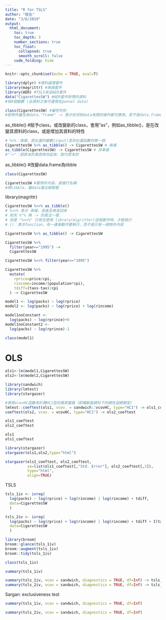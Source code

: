 ```yaml
---
title: "R for TSLS"
author: "姓名"
date: "3/6/2019"
output: 
  html_document: 
    toc: true
    toc_depth: 3
    number_sections: true
    toc_float:
      collapsed: true
      smooth_scroll: false
    code_folding: hide
---
```


```r
knitr::opts_chunk$set(echo = TRUE, eval=T)
```

```r
library(dplyr) #資料處理套件
library(magrittr) #串接套件
library(AER) #TSLS來自AER套件
data("CigarettesSW") #AER套件附帶的資料
#有9個變數 (此資料之後可運用在pannel data)
```

```r
class(CigarettesSW) #屬性判別
#若物件屬性為data."frame" -> 表示任何和data有關的操作都可應用，若不是data.frame，則有些操作可能會行不通
```

as_tibble()
#賦予class，或改變新的class，會用"as"，例如as_tibble()，是在改變其資料的class，或是增加其資料的特性
```r
# %>%：串接，把左邊的變數(input)丟到右邊函數的第一個
CigarettesSW %>% as_tibble() -> CigarettesSW # 串接
as_tibble(CigarettesSW) -> CigarettesSW # 非串接 
#"->"：把原本的東西再存起來，取代原本的
```

as_tibble()
#改變data.frame為tibble
```r
class(CigarettesSW)
```

```r
CigarettesSW #看物件內容，直接打名稱
#用tibble，看data會比較輕鬆
```

library(magrittr)
```r
CigarettesSW %<>% as_tibble()
# %<>% 表示 串接，丟進去再丟回來
# 和先 %^% 再 -> 的寫法一樣
# 但是 "%<>%" 只有在使用 library(migritter)這個套件時，才能執行
# ()：表示function，有一連串動作要執行，而不是只有一個物件內容

CigarettesSW %>% as_tibble() -> CigarettesSW 
```

```r
CigarettesSW %>% 
  filter(year=="1995") -> 
  CigarettesSW
```

```r
CigarettesSW %<>% filter(year=="1995")
```

```r
CigarettesSW %>% 
  mutate(
    rprice=price/cpi,
    rincome=income/(population*cpi),
    tdiff=(taxs-tax)/cpi
  ) -> CigarettesSW
```

```r
model1 <- log(packs) ~ log(rprice) 
model2 <- log(packs) ~ log(rprice) + log(rincome)
```

```r
model1noConstant <- 
  log(packs) ~ log(rprince)+0
model1noConstant2 <- 
  log(packs) ~ log(rprince)-1
```

```r
class(model1)
```

# OLS 
```r
ols1<-lm(model1,CigarettesSW)
ols2<-lm(model2,CigarettesSW)
```


```r
library(sandwich)
library(lmtest)
library(stargazer)

#使用vcovHC函數來計算HC1型的異質變異（即橫斷面資料下的線性迴歸模型）
lmtest::coeftest(ols1, vcov. = sandwich::vcovHC, type="HC1") -> ols1_coeftest
coeftest(ols2, vcov. = vcovHC, type="HC1") -> ols2_coeftest
```

```r
ols1_coeftest
ols2_coeftest
```

```r
ols1
ols1_coeftest
```


```r
library(stargazer)
stargazer(ols1,ols2,type="html")
```

```r
stargazer(ols1_coeftest, ols2_coeftest, 
          se=list(ols1_coeftest[,"Std. Error"], ols2_coeftest[,2]),
          type="html",
          align=TRUE)
```

TSLS
```r
tsls_1iv <- ivreg(
  log(packs) ~ log(rprice) + log(rincome) | log(rincome) + tdiff,
  data=CigarettesSW
  ) 

tsls_2iv <- ivreg(
  log(packs) ~ log(rprice) + log(rincome) | log(rincome) + tdiff + I(tax/cpi),
  data=CigarettesSW
  )
```


```r
library(broom)
broom::glance(tsls_1iv)
broom::augment(tsls_1iv)
broom::tidy(tsls_1iv)
```

```r
class(tsls_1iv)
```


```r
summary(tsls_1iv)
```


```r
summary(tsls_1iv, vcov = sandwich, diagnostics = TRUE, df=Inf) -> tsls_1iv_tests
summary(tsls_2iv, vcov = sandwich, diagnostics = TRUE, df=Inf) -> tsls_2iv_tests
```


Sargan: exclusiveness test
```r
summary(tsls_1iv, vcov = sandwich, diagnostics = TRUE, df=Inf)
```

```r
summary(tsls_2iv, vcov = sandwich, diagnostics = TRUE, df=Inf)
```

